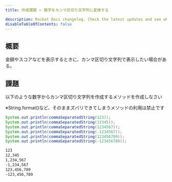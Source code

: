 ```yaml
---
title: 作成課題 ⭐ 数字をカンマ区切り文字列に変換する

description: Rocket Docs changelog. Check the latest updates and see what's new.
disableTableOfContents: false
---
```


## 概要

金額やスコアなどを表示するときに、カンマ区切り文字列で表示したい場合がある。

## 課題

以下のような数字からカンマ区切り文字列を作成するメソッドを作成しなさい

※String.format()など、そのままズバリできてしまうメソッドの利用は禁止です

```java
System.out.println(commaSeparatedString(123));
System.out.println(commaSeparatedString(12345));
System.out.println(commaSeparatedString(1234567));
System.out.println(commaSeparatedString(-1234567));
System.out.println(commaSeparatedString(123456789));
System.out.println(commaSeparatedString(-123456789));
```

```txt title=プログラムの実行結果
123
12,345
1,234,567
-1,234,567
123,456,789
-123,456,789
```
